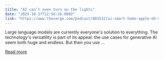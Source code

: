 ```yaml
---
title: "AI can’t even turn on the lights"
date: "2025-10-17T12:56:16.000Z"
link: "https://www.theverge.com/podcast/801532/ai-smart-home-apple-m5-vergecast"
---
```


Large language models are currently everyone's solution to everything. The technology's versatility is part of its appeal: the use cases for generative AI seem both huge and endless. But then you use ...

[Read more](https://www.theverge.com/podcast/801532/ai-smart-home-apple-m5-vergecast)
